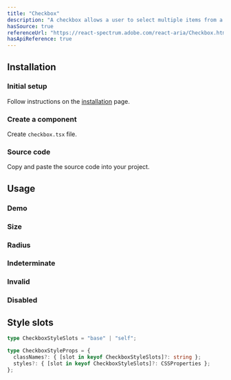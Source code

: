 ```yaml
---
title: "Checkbox"
description: "A checkbox allows a user to select multiple items from a list of individual items, or to mark one individual item as selected."
hasSource: true
referenceUrl: "https://react-spectrum.adobe.com/react-aria/Checkbox.html"
hasApiReference: true
---
```


## Installation

<Steps>

### Initial setup

Follow instructions on the [installation](/docs/overview/installation) page.

### Create a component

Create `checkbox.tsx` file.

### Source code

Copy and paste the source code into your project.

</Steps>

## Usage

### Demo

<ComponentPreview slug="checkbox/demo" />

### Size

<ComponentPreview slug="checkbox/size" />

### Radius

<ComponentPreview slug="checkbox/radius" />

### Indeterminate

<ComponentPreview slug="checkbox/orientation" />

### Invalid

<ComponentPreview slug="checkbox/invalid" />

### Disabled

<ComponentPreview slug="checkbox/disabled" />

## Style slots

```ts
type CheckboxStyleSlots = "base" | "self";

type CheckboxStyleProps = {
  classNames?: { [slot in keyof CheckboxStyleSlots]?: string };
  styles?: { [slot in keyof CheckboxStyleSlots]?: CSSProperties };
};
```

<ComponentPreview slug="checkbox/styleSlots" />
